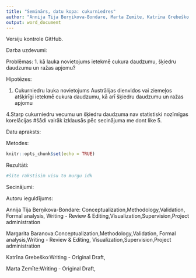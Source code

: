 ```yaml
---
title: "Seminārs, datu kopa: cukurniedres"
author: "Annija Tija Berņikova-Bondare, Marta Zemīte, Katrīna Grebeško, Margarita Baranova"
output: word_document
---
```

Versiju kontrole GitHub.


Darba uzdevumi:

Problēmas: 
1. kā lauka novietojums ietekmē cukura daudzumu, šķiedru daudzumu un ražas apjomu?

Hipotēzes:

1. Cukurniedru lauka novietojums Austrālijas dienvidos vai ziemeļos atšķirīgi ietekmē cukura daudzumu, kā arī šķiedru daudzumu un ražas apjomu

4.Starp cukurniedru vecumu un šķiedru daudzuma nav statistiski nozīmīgas korelācijas
#šādi vairāk izklausās pēc secinājuma me dont like 
5. 

Datu apraksts:

Metodes:


```r
knitr::opts_chunk$set(echo = TRUE)
```

Rezultāti:

```r
#šite rakstisim visu to murgu idk
```



Secinājumi:


Autoru ieguldījums:

Annija Tija Berņikova-Bondare: Conceptualization,Methodology,Validation, Formal analysis, Writing - Review & Editing,Visualization,Supervision,Project administration

Margarita Baranova:Conceptualization,Methodology,Validation, Formal analysis,Writing - Review & Editing, Visualization,Supervision,Project administration

Katrīna Grebeško:Writing - Original Draft,

Marta Zemīte:Writing - Original Draft,


